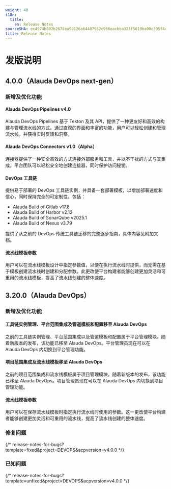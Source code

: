 ```yaml
---
weight: 40
i18n:
  title:
    en: Release Notes
sourceSHA: ec4974b802b2678ea98126a64487932c966eacbba323f5619ba00c395f44ddb2
title: Release Notes
---
```


# 发版说明

## 4.0.0（Alauda DevOps next-gen）

### 新增及优化功能

#### Alauda DevOps Pipelines v4.0

Alauda DevOps Pipelines 基于 Tekton 及其 API，提供了一种更友好和高效的构建与管理流水线的方式。通过直观的界面和丰富的功能，用户可以轻松创建和管理流水线，并获得实时反馈和洞察。

#### Alauda DevOps Connectors v1.0（Alpha）

连接器提供了一种安全高效的方式连接外部服务和工具，并以不干扰的方式与其集成。平台团队可以轻松安全地创建连接器，同时保护访问秘钥。

#### DevOps 工具链

提供易于部署的 DevOps 工具链实例，并具备一套部署模板，以增加部署速度和信心，同时保持完全的可定制性。包括：

- Alauda Build of Gitlab v17.8
- Alauda Build of Harbor v2.12
- Alauda Build of SonarQube v2025.1
- Alauda Build of Nexus v3.79

提供了从之前的 DevOps 传统工具链迁移的完整逐步指南，具体内容见附加文档。

#### 流水线模板参数

用户可以在流水线模板设计中指定参数值，以便在执行流水线时提供，而无需在基于模板创建流水线时创建和分配参数。此更改使平台构建者能够创建更加灵活和可重用的流水线模板，提高了流水线创建的整体速度。

## 3.20.0（Alauda DevOps）

### 新增及优化功能

#### 工具链实例管理、平台范围集成及管道模板和配置移至 Alauda DevOps

之前的工具链实例管理、平台范围集成以及管道模板和配置属于平台管理模块。随着新版本的发布，该功能已移至 Alauda DevOps。平台管理员现在可以在 Alauda DevOps 内切换到平台管理功能。

#### 项目范围集成及流水线模板移至 Alauda DevOps

之前的项目范围集成和流水线模板属于项目管理模块。随着新版本的发布，该功能已移至 Alauda DevOps。项目管理员现在可以在 Alauda DevOps 内切换到项目管理功能。

#### 流水线模板参数

用户可以在保存流水线模板时指定执行流水线时使用的参数。这一更改使平台构建者能够创建更加灵活和可重用的流水线，提高了流水线创建的整体速度。

### 修复问题

{/* release-notes-for-bugs?template=fixed&project=DEVOPS&acpversion=v4.0.0 */}

### 已知问题

{/* release-notes-for-bugs?template=unfixed&project=DEVOPS&acpversion=v4.0.0 */}
